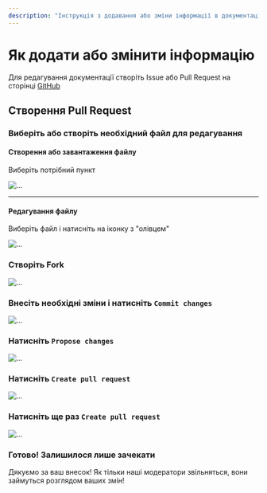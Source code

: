```yaml
---
description: "Інструкція з додавання або зміни інформації в документації через GitHub: створення Pull request та послідовні кроки."
---
```



# Як додати або змінити інформацію

Для редагування документації створіть Issue або Pull Request на сторінці [GitHub](https://github.com/PSIget/SonUE-Docs)

## Створення Pull Request

<Steps>

### Виберіть або створіть необхідний файл для редагування

#### Створення або завантаження файлу

Виберіть потрібний пункт

![...](./public.ru/img/new-upload-file.png)

---

#### Редагування файлу

Виберіть файл і натисніть на іконку з "олівцем"

![...](./public.ru/img/icon-edit.png)

### Створіть Fork

![...](./public.ru/img/create-fork.png)

### Внесіть необхідні зміни і натисніть `Commit changes`

![...](./public.ru/img/commit-changes.png)

### Натисніть `Propose changes`

![...](./public.ru/img/propose-changes.png)

### Натисніть `Create pull request`

![...](./public.ru/img/create-pull-request.png)

### Натисніть ще раз `Create pull request`

![...](./public.ru/img/create-pull-request-x2.png)

### Готово! Залишилося лише зачекати

</Steps>

Дякуємо за ваш внесок! Як тільки наші модератори звільняться, вони займуться розглядом ваших змін!
